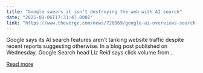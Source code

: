 ```yaml
---
title: "Google swears it isn’t destroying the web with AI search"
date: "2025-08-06T17:31:47.000Z"
link: "https://www.theverge.com/news/720069/google-ai-overviews-search-web-traffic-stable"
---
```


Google says its AI search features aren’t tanking website traffic despite recent reports suggesting otherwise. In a blog post published on Wednesday, Google Search head Liz Reid says click volume from...

[Read more](https://www.theverge.com/news/720069/google-ai-overviews-search-web-traffic-stable)
